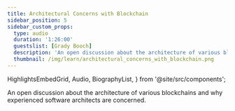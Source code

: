 ```yaml
---
title: Architectural Concerns with Blockchain
sidebar_position: 5
sidebar_custom_props:
  type: audio
  duration: '1:26:00'
  guestslist: [Grady Booch]
  description: 'An open discussion about the architecture of various blockchains and why experienced software architects are concerned.'
  thumbnail: /img/learn/architectural_concerns_with_blockchain.png
---
```


  HighlightsEmbedGrid,
  Audio,
  BiographyList,
} from '@site/src/components';

<div className="mb-8">
  <Audio url="https://soundcloud.com/user-625850228/architectural-concerns-with" />
</div>

An open discussion about the architecture of various blockchains and why experienced software architects are concerned.

<Divider type="dotted" />
<BiographyList
  growToFit={false}
  title="guests"
  biographies={[
    {
      imageUrl: '/img/learn/headshots/grady_booch.jpg',
      headline: 'Grady Booch',
      twitterLink: 'https://twitter.com/Grady_Booch',
      description: 'Chief Scientist for Software Engineering, IBM',
    },
  ]}
/>
<Divider type="dotted" />
<HighlightsEmbedGrid
  title="HIGHLIGHTS"
  growToFit={true}
  highlights={[
    {
      title: 'Permissioned vs Permissionless Blockchains',
      url: 'https://vimeo.com/704183277',
    },
  ]}
/>
<Divider type="dotted" />
